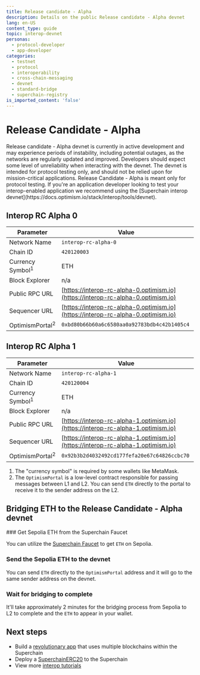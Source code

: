 ```yaml
---
title: Release candidate - Alpha
description: Details on the public Release candidate - Alpha devnet
lang: en-US
content_type: guide
topic: interop-devnet
personas:
  - protocol-developer
  - app-developer
categories:
  - testnet
  - protocol
  - interoperability
  - cross-chain-messaging
  - devnet
  - standard-bridge
  - superchain-registry
is_imported_content: 'false'
---
```



# Release Candidate - Alpha

<Callout>
  Release candidate - Alpha devnet is currently in active development and may experience periods of instability, including potential outages, as the networks are regularly updated and improved. Developers should expect some level of unreliability when interacting with the devnet. The devnet is intended for protocol testing only, and should not be relied upon for mission-critical applications.
</Callout>

<Callout>
  Release Candidate - Alpha is meant only for protocol testing. If you're an application developer looking to test your interop-enabled application we recommend using the [Superchain interop devnet](https://docs.optimism.io/stack/interop/tools/devnet).
</Callout>

## Interop RC Alpha 0

| Parameter                   | Value                                                                            |
| --------------------------- | -------------------------------------------------------------------------------- |
| Network Name                | `interop-rc-alpha-0`                                                             |
| Chain ID                    | `420120003`                                                                      |
| Currency Symbol<sup>1</sup> | ETH                                                                              |
| Block Explorer              | n/a                                                                              |
| Public RPC URL              | [https://interop-rc-alpha-0.optimism.io](https://interop-rc-alpha-0.optimism.io) |
| Sequencer URL               | [https://interop-rc-alpha-0.optimism.io](https://interop-rc-alpha-0.optimism.io) |
| OptimismPortal<sup>2</sup>  | `0xbd80b66b60a6c6580aa0a92783bdb4c42b1405c4`                                     |

## Interop RC Alpha 1

| Parameter                   | Value                                                                            |
| --------------------------- | -------------------------------------------------------------------------------- |
| Network Name                | `interop-rc-alpha-1`                                                             |
| Chain ID                    | `420120004`                                                                      |
| Currency Symbol<sup>1</sup> | ETH                                                                              |
| Block Explorer              | n/a                                                                              |
| Public RPC URL              | [https://interop-rc-alpha-1.optimism.io](https://interop-rc-alpha-1.optimism.io) |
| Sequencer URL               | [https://interop-rc-alpha-1.optimism.io](https://interop-rc-alpha-1.optimism.io) |
| OptimismPortal<sup>2</sup>  | `0x92b3b2d4032492cd177fefa20e67c64826ccbc70`                                     |

1.  The "currency symbol" is required by some wallets like MetaMask.
2.  The `OptimismPortal` is a low-level contract responsible for passing messages between L1 and L2. You can send `ETH` directly to the portal to receive it to the sender address on the L2.

## Bridging ETH to the Release Candidate - Alpha devnet

<Steps>
  ### Get Sepolia ETH from the Superchain Faucet

  You can utilize the [Superchain Faucet](https://console.optimism.io/faucet?utm_source=op-docs&utm_medium=docs) to get `ETH` on Sepolia.

  ### Send the Sepolia ETH to the devnet

  You can send `ETH` directly to the `OptimismPortal` address and it will go to the same sender address on the devnet.

  ### Wait for bridging to complete

  It'll take approximately 2 minutes for the bridging process from Sepolia to L2 to complete and the `ETH` to appear in your wallet.
</Steps>

## Next steps

*   Build a [revolutionary app](/app-developers/get-started) that uses multiple blockchains within the Superchain
*   Deploy a [SuperchainERC20](/stack/interop/tutorials/deploy-superchain-erc20) to the Superchain
*   View more [interop tutorials](/stack/interop/tutorials)
